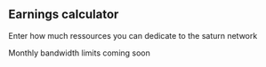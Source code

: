 ## Earnings calculator

Enter how much ressources you can dedicate to the saturn network

<span className="note">
    Monthly bandwidth limits coming soon
</span>